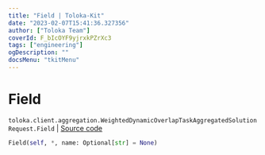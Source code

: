 ```yaml
---
title: "Field | Toloka-Kit"
date: "2023-02-07T15:41:36.327356"
author: ["Toloka Team"]
coverId: F_bIcOYF9yjrxkPZrXc3
tags: ["engineering"]
ogDescription: ""
docsMenu: "tkitMenu"
---
```


# Field
`toloka.client.aggregation.WeightedDynamicOverlapTaskAggregatedSolutionRequest.Field` | [Source code](https://github.com/Toloka/toloka-kit/blob/v1.1.3/src/client/aggregation.py#L78)

```python
Field(self, *, name: Optional[str] = None)
```